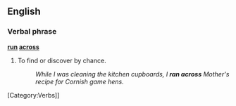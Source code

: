 ==English==

===Verbal phrase===

'''[[run]] [[across]]'''

# To find or discover by chance. 
#:  ''While I was cleaning the kitchen cupboards, I '''ran across''' Mother's recipe for Cornish game hens.''

[Category:Verbs]]